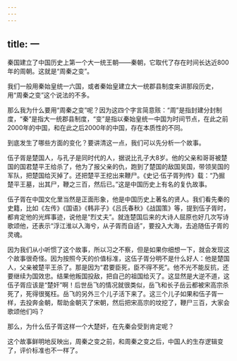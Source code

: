 ```yaml
---
---
---
```

title: 一
---



秦国建立了中国历史上第一个大一统王朝——秦朝，它取代了存在时间长达近800年的周朝。这就是“周秦之变”。

我们一般用秦始皇统一六国，或者秦始皇建立大一统郡县制度来讲那段历史，用“周秦之变”这个说法的不多。

那么我为什么要用“周秦之变”呢？因为这四个字言简意赅：“周”是指封建分封制度，“秦”是指大一统郡县制度，“变”是指以秦始皇统一中国为时间节点，在此之前2000年的中国，和在此之后2000年的中国，存在本质性的不同。

到底发生了哪些方面的变化？要讲清这一点，我们可以先分析一个故事。

伍子胥是楚国人，与孔子是同时代的人，据说比孔子大8岁。他的父亲和哥哥被楚国的国君楚平王给杀了，他为了报父亲的仇，跑到了楚国的敌国吴国，带领吴国的军队，把楚国给灭掉了。还把楚平王挖出来鞭尸。《史记·伍子胥列传》载：“乃掘楚平王墓，出其尸，鞭之三百，然后已。”这是中国历史上有名的复仇故事。

伍子胥在中国文化里当然是正面形象，他是中国历史上著名的贤人。我们看先秦的史籍，比如《左传》《国语》《韩非子》《吕氏春秋》《战国策》等，提到伍子胥时，都肯定他的光辉事迹，说他是“烈丈夫”。就连楚国后来的大诗人屈原也好几次写诗歌颂他，还表示“浮江淮以入海兮，从子胥而自适”，要投入大海，去追随伍子胥的灵魂。

因为我们从小听惯了这个故事，所以习之不察，但是如果你细想一下，就会发现这个故事很奇怪。因为按照今天的价值标准，这伍子胥分明不是什么好人：他是楚国人，父亲被楚平王杀了。那是因为“君要臣死，臣不得不死”。他不光不能反抗，还要继续为国效忠。结果他叛国投敌，把自己的祖国给灭了。这显然是大逆不道，这伍子胥应该是“楚奸”啊！后世岳飞的情况就很类似，岳飞和长子岳云都被宋高宗杀死了，死得很冤枉。岳飞的另外三个儿子活下来了。这三个儿子如果和伍子胥一样，去投奔金朝，帮助金朝灭了宋朝，然后把宋高宗的坟挖了，鞭尸三百，大家会歌颂他们吗？

那么，为什么伍子胥这样一个大楚奸，在先秦会受到肯定呢？

这个故事鲜明地反映出，周秦之变之前，和周秦之变之后，中国人的生存逻辑变了，评价标准也不一样了。